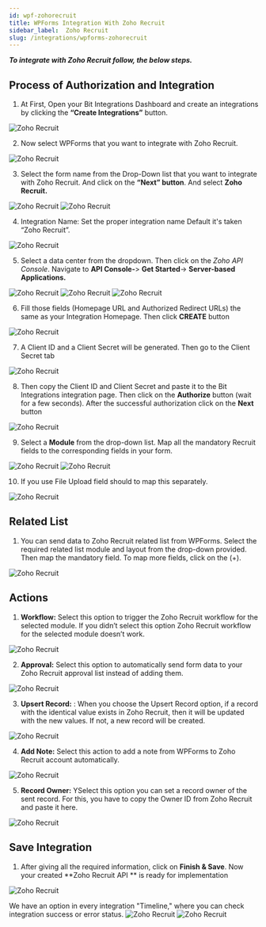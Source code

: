 ```yaml
---
id: wpf-zohorecruit
title: WPForms Integration With Zoho Recruit
sidebar_label:  Zoho Recruit
slug: /integrations/wpforms-zohorecruit
---
```



***To integrate with Zoho Recruit follow, the below steps.***


## Process of Authorization and Integration
1.	At First, Open your Bit Integrations Dashboard and create an integrations by clicking the **“Create Integrations”** button.
 <Image src="Zoho Recruit/Create Integration" alt="Zoho Recruit" w="1020" h="350" />


2. Now select WPForms that you want to integrate with Zoho Recruit.
 <Image src="Zoho Recruit/select-Contact-Form-7" alt="Zoho Recruit" w="1020" h="350" />

3.	Select the form name from the Drop-Down list that you want to integrate with Zoho Recruit. And click on the **“Next” button**. And select **Zoho Recruit.**
 <Image src="Zoho Recruit/WP-Forms" alt="Zoho Recruit" w="1020" h="350" />
 <Image src="Zoho Recruit/Select Zoho Recruit" alt="Zoho Recruit" w="1020" h="350" />

4.	Integration Name: Set the proper integration name Default it's taken “Zoho Recruit”.
 <Image src="Zoho Recruit/integration name" alt="Zoho Recruit" w="1020" h="350" />

5. Select a data center from the dropdown. Then click on the *Zoho API Console*. Navigate to **API Console-**> **Get Started**-> **Server-based Applications.** 
 <Image src="Zoho Recruit/select data center" alt="Zoho Recruit" w="1020" h="350" />
 <Image src="Zoho Recruit/get-started" alt="Zoho Recruit" w="1020" h="350" />
 <Image src="Zoho Recruit/server-based-applications" alt="Zoho Recruit" w="1020" h="350" />


6.	Fill those fields (Homepage URL and Authorized Redirect URLs) the same as your Integration Homepage. Then click **CREATE** button
 <Image src="Zoho Recruit/create api" alt="Zoho Recruit" w="1020" h="350" />

 
7.	A Client ID and a Client Secret will be generated. Then go to the Client Secret tab
 <Image src="Zoho Recruit/client id and secret" alt="Zoho Recruit" w="1020" h="300" />

8.	Then copy the Client ID and Client Secret and paste it to the Bit Integrations integration page. Then click on the **Authorize** button (wait for a few seconds). After the successful authorization click on the **Next** button
 <Image src="Zoho Recruit/authorization" alt="Zoho Recruit" w="1020" h="300" />

9.	Select a **Module** from the drop-down list. Map all the mandatory Recruit fields to the corresponding fields in your form.
 <Image src="Zoho Recruit/select module" alt="Zoho Recruit" w="1020" h="300" />
 <Image src="Zoho Recruit/field mapping" alt="Zoho Recruit" w="1020" h="300" />

10.	If you use File Upload field should to map this separately.
 <Image src="Zoho Recruit/attachments" alt="Zoho Recruit" w="1020" h="300" />
 
## Related List

  1. You can send data to Zoho Recruit related list from WPForms. Select the required related list module and layout from the drop-down provided. Then map the mandatory field. To map more fields, click on the (+).
   <Image src="Zoho Recruit/related list" alt="Zoho Recruit" w="1020" h="350" />

## Actions

1. **Workflow:** Select this option to trigger the Zoho Recruit workflow for the selected module. If you didn’t select this option Zoho Recruit workflow for the selected module doesn’t work.
 <Image src="Zoho Recruit/workflow actions" alt="Zoho Recruit" w="1020" h="350" />

2. **Approval:** Select this option to automatically send form data to your Zoho Recruit approval list instead of adding them.
 <Image src="Zoho Recruit/approval actions" alt="Zoho Recruit" w="1020" h="350" />

3. **Upsert Record:** : When you choose the Upsert Record option, if a record with the identical value exists in Zoho Recruit, then it will be updated with the new values. If not, a new record will be created.
 <Image src="Zoho Recruit/upsert record actions" alt="Zoho Recruit" w="1020" h="350" />

4. **Add Note:** Select this action to add a note from WPForms to Zoho Recruit account automatically.
 <Image src="Zoho Recruit/add notes actions" alt="Zoho Recruit" w="1020" h="350" />

5. **Record Owner:** YSelect this option you can set a record owner of the sent record. For this, you have to copy the Owner ID from Zoho Recruit and paste it here.
 <Image src="Zoho Recruit/record owner actions" alt="Zoho Recruit" w="1020" h="350" />

## Save Integration
 1. After giving all the required information, click on **Finish & Save**. Now your created **Zoho Recruit API ** is ready for implementation 
 <Image src="Zoho Recruit/finish and save" alt="Zoho Recruit" w="1020" h="350" />

  We have an option in every integration "Timeline," where you can check integration success or error status.
  <Image src="Zoho Recruit/integrations dashbord" alt="Zoho Recruit" w="1020" h="350" />
  <Image src="Zoho Recruit/timeline" alt="Zoho Recruit" w="1020" h="350" />
